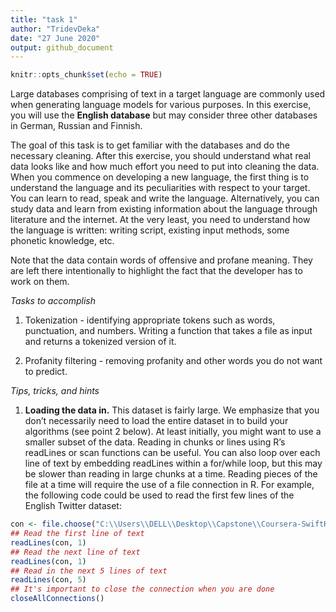 ```yaml
---
title: "task 1"
author: "TridevDeka"
date: "27 June 2020"
output: github_document
---
```


```r
knitr::opts_chunk$set(echo = TRUE)
```

Large databases comprising of text in a target language are commonly used when generating language models for various purposes. In this exercise, you will use the **English database** but may consider three other databases in German, Russian and Finnish.

The goal of this task is to get familiar with the databases and do the necessary cleaning. After this exercise, you should understand what real data looks like and how much effort you need to put into cleaning the data. When you commence on developing a new language, the first thing is to understand the language and its peculiarities with respect to your target. You can learn to read, speak and write the language. Alternatively, you can study data and learn from existing information about the language through literature and the internet. At the very least, you need to understand how the language is written: writing script, existing input methods, some phonetic knowledge, etc.

Note that the data contain words of offensive and profane meaning. They are left there intentionally to highlight the fact that the developer has to work on them.

_Tasks to accomplish_

1.  Tokenization - identifying appropriate tokens such as words, punctuation, and numbers. Writing a function that takes a file as input and returns a tokenized version of it.

2.  Profanity filtering - removing profanity and other words you do not want to predict.

_Tips, tricks, and hints_

1. **Loading the data in.** This dataset is fairly large. We emphasize that you don't necessarily need to load the entire dataset in to build your algorithms (see point 2 below). At least initially, you might want to use a smaller subset of the data. Reading in chunks or lines using R's readLines or scan functions can be useful. You can also loop over each line of text by embedding readLines within a for/while loop, but this may be slower than reading in large chunks at a time. Reading pieces of the file at a time will require the use of a file connection in R. For example, the following code could be used to read the first few lines of the English Twitter dataset:

``` r
con <- file.choose("C:\\Users\\DELL\\Desktop\\Capstone\\Coursera-SwiftKey\\final\\en_US")
## Read the first line of text 
readLines(con, 1) 
## Read the next line of text 
readLines(con, 1) 
## Read in the next 5 lines of text 
readLines(con, 5) 
## It's important to close the connection when you are done
closeAllConnections() 
```